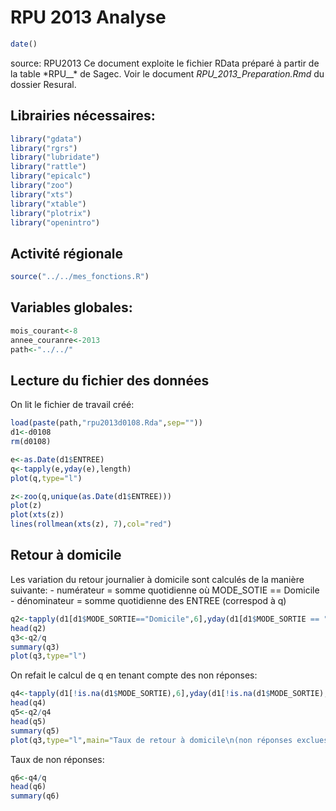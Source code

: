 RPU 2013 Analyse
========================================================
```r
date()
```
source: RPU2013
Ce document exploite le fichier RData préparé à partir de la table *RPU__* de Sagec. Voir le document *RPU_2013_Preparation.Rmd* du dossier Resural.

Librairies nécessaires:
-----------------------
```r
library("gdata")
library("rgrs")
library("lubridate")
library("rattle")
library("epicalc")
library("zoo")
library("xts")
library("xtable")
library("plotrix")
library("openintro")
```
Activité régionale
-----------------------------
```r
source("../../mes_fonctions.R")
```
Variables globales:
-------------------
```r
mois_courant<-8
annee_couranre<-2013
path<-"../../"
```

Lecture du fichier des données
---------------------------------------
On lit le fichier de travail créé:
```r

load(paste(path,"rpu2013d0108.Rda",sep=""))
d1<-d0108
rm(d0108)

e<-as.Date(d1$ENTREE)
q<-tapply(e,yday(e),length)
plot(q,type="l")

z<-zoo(q,unique(as.Date(d1$ENTREE)))
plot(z)
plot(xts(z))
lines(rollmean(xts(z), 7),col="red")
```

Retour à domicile
-----------------
Les variation du retour journalier à domicile sont calculés de la manière suivante:
- numérateur = somme quotidienne où MODE_SOTIE == Domicile
- dénominateur = somme quotidienne des ENTREE (correspod à q)
```r
q2<-tapply(d1[d1$MODE_SORTIE=="Domicile",6],yday(d1[d1$MODE_SORTIE == "Domicile", 6]),length)
head(q2)
q3<-q2/q
summary(q3)
plot(q3,type="l")
```
On refait le calcul de q en tenant compte des non réponses:
```r
q4<-tapply(d1[!is.na(d1$MODE_SORTIE),6],yday(d1[!is.na(d1$MODE_SORTIE), 6]),length)
head(q4)
q5<-q2/q4
head(q5)
summary(q5)
plot(q3,type="l",main="Taux de retour à domicile\n(non réponses exclues)",ylab="Fréquence",xlab="Jours")
```
Taux de non réponses:
```r
q6<-q4/q
head(q6)
summary(q6)
```

